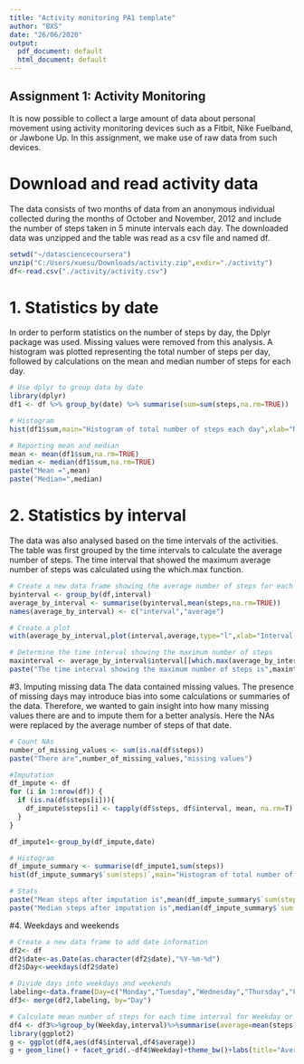 ```yaml
---
title: "Activity monitoring PA1 template"
author: "BXS"
date: "26/06/2020"
output:
  pdf_document: default
  html_document: default
---
```


## Assignment 1: Activity Monitoring

It is now possible to collect a large amount of data about personal movement using activity monitoring devices such as a Fitbit, Nike Fuelband, or Jawbone Up. In this assignment, we make use of raw data from such devices.

# Download and read activity data

The data consists of two months of data from an anonymous individual collected during the months of October and November, 2012 and include the number of steps taken in 5 minute intervals each day. The downloaded data was unzipped and the table was read as a csv file and named df.

```r
setwd("~/datasciencecoursera")
unzip("C:/Users/xuesu/Downloads/activity.zip",exdir="./activity")
df<-read.csv("./activity/activity.csv")
```

# 1. Statistics by date
In order to perform statistics on the number of steps by day, the Dplyr package was used. Missing values were removed from this analysis. A histogram was plotted representing the total number of steps per day, followed by calculations on the mean and median number of steps for each day.

```r
# Use dplyr to group data by date
library(dplyr)
df1 <- df %>% group_by(date) %>% summarise(sum=sum(steps,na.rm=TRUE))

# Histogram
hist(df1$sum,main="Histogram of total number of steps each day",xlab="Number of steps per day")

# Reporting mean and median
mean <- mean(df1$sum,na.rm=TRUE)
median <- median(df1$sum,na.rm=TRUE)
paste("Mean =",mean)
paste("Median=",median)
```

# 2. Statistics by interval
The data was also analysed based on the time intervals of the activities. The table was first grouped by the time intervals to calculate the average number of steps. The time interval that showed the maximum average number of steps was calculated using the which.max function.

```r
# Create a new data frame showing the average number of steps for each time interval
byinterval <- group_by(df,interval)
average_by_interval <- summarise(byinterval,mean(steps,na.rm=TRUE))
names(average_by_interval) <- c("interval","average")

# Create a plot
with(average_by_interval,plot(interval,average,type="l",xlab="Interval(min)",ylab="Average number of steps",main="Time series of activitity"))

# Determine the time interval showing the maximum number of steps
maxinterval <- average_by_interval$interval[[which.max(average_by_interval$average)]]
paste("The time interval showing the maximum number of steps is",maxinterval,"minutes")
```


#3. Imputing missing data
The data contained missing values. The presence of missing days may introduce bias into some calculations or summaries of the data. Therefore, we wanted to gain insight into how many missing values there are and to impute them for a better analysis. Here the NAs were replaced by the average number of steps of that date.

```r
# Count NAs
number_of_missing_values <- sum(is.na(df$steps))
paste("There are",number_of_missing_values,"missing values")

#Imputation
df_impute <- df
for (i in 1:nrow(df)) {
  if (is.na(df$steps[i])){
    df_impute$steps[i] <- tapply(df$steps, df$interval, mean, na.rm=T)
  }
}

df_impute1<-group_by(df_impute,date)

# Histogram
df_impute_summary <- summarise(df_impute1,sum(steps))
hist(df_impute_summary$`sum(steps)`,main="Histogram of total number of steps each day (with imputation)",xlab="Number of steps per day",cex.main=0.8)

# Stats
paste("Mean steps after imputation is",mean(df_impute_summary$`sum(steps)`))
paste("Median steps after imputation is",median(df_impute_summary$`sum(steps)`))
```

#4. Weekdays and weekends
```r
# Create a new data frame to add date information
df2<- df
df2$date<-as.Date(as.character(df2$date),"%Y-%m-%d")
df2$Day<-weekdays(df2$date)

# Divide days into weekdays and weekends
labeling<-data.frame(Day=c("Monday","Tuesday","Wednesday","Thursday","Friday","Saturday","Sunday"),Weekday=c("Weekday","Weekday","Weekday","Weekday","Weekday","Weekend","Weekend"))
df3<- merge(df2,labeling, by="Day")

# Calculate mean number of steps for each time interval for Weekday or Weekends
df4 <- df3%>%group_by(Weekday,interval)%>%summarise(average=mean(steps,na.rm=TRUE))
library(ggplot2)
g <- ggplot(df4,aes(df4$interval,df4$average))
g + geom_line() + facet_grid(.~df4$Weekday)+theme_bw()+labs(title="Average number of steps", x="Interval (min)",y="Average steps")


```

